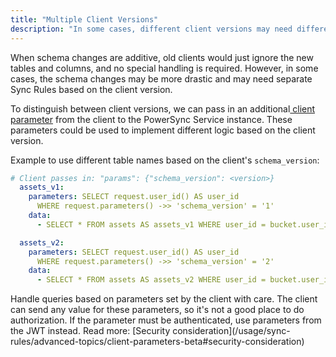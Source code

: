 ```yaml
---
title: "Multiple Client Versions"
description: "In some cases, different client versions may need different output schemas."
---
```


When schema changes are additive, old clients would just ignore the new tables and columns, and no special handling is required. However, in some cases, the schema changes may be more drastic and may need separate Sync Rules based on the client version.

To distinguish between client versions, we can pass in an additional[ client parameter](/usage/sync-rules/advanced-topics/client-parameters-beta) from the client to the PowerSync Service instance. These parameters could be used to implement different logic based on the client version.

Example to use different table names based on the client's `schema_version`:

```yaml
# Client passes in: "params": {"schema_version": <version>}
  assets_v1:
    parameters: SELECT request.user_id() AS user_id
      WHERE request.parameters() ->> 'schema_version' = '1'
    data:
      - SELECT * FROM assets AS assets_v1 WHERE user_id = bucket.user_id

  assets_v2:
    parameters: SELECT request.user_id() AS user_id
      WHERE request.parameters() ->> 'schema_version' = '2'
    data:
      - SELECT * FROM assets AS assets_v2 WHERE user_id = bucket.user_id
```

<Warning>
  Handle queries based on parameters set by the client with care. The client can send any value for these parameters, so it's not a good place to do authorization. If the parameter must be authenticated, use parameters from the JWT instead. Read more: [Security consideration](/usage/sync-rules/advanced-topics/client-parameters-beta#security-consideration)
</Warning>
